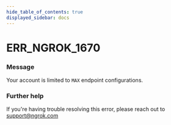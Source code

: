 ```yaml
---
hide_table_of_contents: true
displayed_sidebar: docs
---
```



# ERR_NGROK_1670

### Message
Your account is limited to `MAX` endpoint configurations.

<ErrorDetails error='err_ngrok_1670' />


### Further help
If you're having trouble resolving this error, please reach out to [support@ngrok.com](mailto:support@ngrok.com?subject=Help%20with%20ERR_NGROK_1670)

